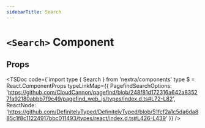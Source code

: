 ```yaml
---
sidebarTitle: Search
---
```


# `<Search>` Component



## Props

<TSDoc
  code={`import type { Search } from 'nextra/components'
type $ = React.ComponentProps<typeof Search>
  typeLinkMap={{
    PagefindSearchOptions:
      'https://github.com/CloudCannon/pagefind/blob/248f81d172316a642a83527fa92180abbb7f9c49/pagefind_web_js/types/index.d.ts#L72-L82',
    ReactNode:
      'https://github.com/DefinitelyTyped/DefinitelyTyped/blob/51fcf2a1c5da6da885c1f8c11224917bbc011493/types/react/index.d.ts#L426-L439'
  }}
/>
